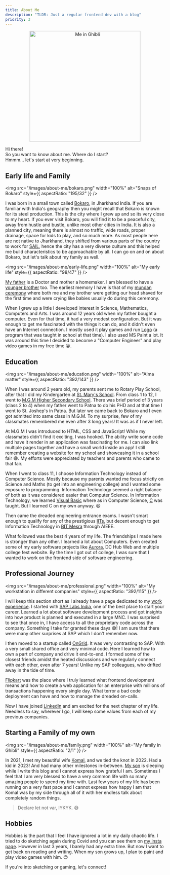 ```yaml
---
title: About Me
description: "TLDR: Just a regular frontend dev with a blog"
priority: 3
---
```


<p align="center">
    <img src="/images/about-me/profile-pic.jpg" 
        width="350" height="350"
        alt="Me in Ghibli"
    />
</p>

Hi there!<br/>
So you want to know about me. Where do I start?<br/>
Hmmm... let's start at very beginning.

## Early life and Family

<img
    src="/images/about-me/bokaro.png"
    width="100%" 
    alt="Snaps of Bokaro"
    style={{ aspectRatio: "195/32" }}
/>

I was born in a small town called [Bokaro](https://en.wikipedia.org/wiki/Bokaro_Steel_City), in Jharkhand India.
If you are familiar with India's geography then you might recall that Bokaro is known for its steel production. 
This is the city where I grew up and so its very close to my heart. If you ever visit Bokaro, you will find it to be a 
peaceful city, away from hustle and bustle, unlike most other cities in India. It is also a planned city, meaning there 
is almost no traffic, wide roads, proper drainage, space for kids to play, and so much more. As most 
people here are not native to Jharkhand, they shifted from various parts of the country to work for 
[SAIL](https://en.wikipedia.org/wiki/Steel_Authority_of_India_Limited), hence the city has a very 
diverse culture and this helped me build characteristics to be approachable by all. I can go on and on about Bokaro,
but let's talk about my family as well.

<img
    src="/images/about-me/early-life.png"
    width="100%"
    alt="My early life"
    style={{ aspectRatio: "98/47" }}
/>

[My father](https://www.facebook.com/jugalkishore.prasad) is a Doctor and mother a homemaker. I am blessed to have a 
[younger brother](https://www.linkedin.com/in/anandanimesh/) too. The earliest memory I have is that of my 
[mundan ceremony](https://en.wikipedia.org/wiki/Chudakarana) where both me and my brother were getting our head 
shaved for the first time and were crying like babies usually do during this ceremony.

When I grew up a little I developed interest in Science, Mathematics, Computers and Arts. I was around 12 years old
when my father bought a computer. Even for that time, it had a very modest configuration. But it was enough to
get me fascinated with the things it can do, and it didn't even have an Internet connection.
I mostly used it play games and run [Logo](https://en.wikipedia.org/wiki/Logo_(programming_language)) (a program that 
was taught in school at that time). I also used MS Paint a lot. It was around this time I decided to become 
a "Computer Engineer" and play video games in my free time 😛.

## Education

<img
    src="/images/about-me/education.png"
    width="100%"
    alt="Alma matter"
    style={{ aspectRatio: "392/143" }}
/>

When I was around 2 years old, my parents sent me to Rotary Play School, after that I did my Kindergarten at
[St. Mary's School](https://www.smnsbokaro.in/). From class 1 to 12, I went to [M.G.M Higher Secondary School](https://mgmhssbokaro.in/). 
There was brief period of 3 years (class 2 to 4) when my father went to Patna to do his PHD and at that time I went 
to St. Joshep's in Patna. But later we came back to Bokaro and I even got admitted into same class in M.G.M. To my surprise, 
few of my classmates remembered me even after 3 long years! It was as if I never left.

At M.G.M I was introduced to HTML, CSS and JavaScript! While my classmates didn't find it exciting, I was hooked.
The ability write some code and have it render in an application was fascinating for me. I can also link multiple pages
together and have a small world inside an app! I still remember creating a website for my school and showcasing it
in a school fair 😅. My efforts were appreciated by teachers and parents who came to that fair.

When I went to class 11, I choose Information Technology instead of Computer Science. Mostly because my parents wanted
me focus strictly on Science and Maths (to get into an engineering college) and I wanted some exposure to programming.
Information Technology seemed a right balance of both as it was considered easier that Computer Science. In Information Technology, 
we learned [Visual Basic](https://en.wikipedia.org/wiki/Visual_Basic_(classic)) where as in Computer Science, 
[C](https://en.wikipedia.org/wiki/C_(programming_language)) was taught. But I learned C on my own anyway. 😆

Then came the dreaded engineering entrance exams. I wasn't smart enough to qualify for any of the prestigious 
[IITs](https://en.wikipedia.org/wiki/Indian_Institutes_of_Technology), but decent enough to get Information Technology 
in [BIT Mesra](https://www.bitmesra.ac.in/) through AIEEE.

What followed was the best 4 years of my life. The friendships I made here is stronger than any other. I learned a lot
about Computers. Even created some of my early software projects like [Aurora](/projects/aurora/), DC Hub Web and multiple 
college fest website. By the time I got out of college, I was sure that I wanted to work on the frontend side of 
software engineering.

## Professional Journey

<img
    src="/images/about-me/professional.png"
    width="100%"
    alt="My workstation in different companies"
    style={{ aspectRatio: "392/115" }}
/>

I will keep this section short as I already have a page dedicated to my [work experience](/work-ex/). I started with 
[SAP Labs India](https://www.sap.com/india/about/labs-india.html), one of the best place to start your career. 
Learned a lot about software development process and got insights into how product is planned and executed in a large MNC. 
I was surprised to see that once in, I have access to all the proprietary code across the company. 
Something I take for granted these days 😅! I am sure that there were many other surprises at SAP which I don't remember now. 

I then moved to a startup called [OnGrid](https://ongrid.in/). It was very contrasting to SAP. With a very small shared office 
and very minimal code. Here I learned how to own a part of company and drive it end-to-end. I formed some of the closest friends
amidst the heated discussions and we regularly connect with each other, even after 7 years! Unlike my SAP colleagues, 
who drifted away in the tide of time.

[Flipkart](https://www.flipkart.com) was the place where I truly learned what frontend development means and how to create a web 
application for an enterprise with millions of transactions happening every single day. What terror a bad code deployment can have 
and how to manage the dreaded on-calls.

Now I have joined [LinkedIn](https://www.linkedin.com) and am excited for the next chapter of my life. Needless to say, 
wherever I go, I will keep some values from each of my previous companies.

## Starting a Family of my own

<img
    src="/images/about-me/family.png"
    width="100%"
    alt="My family in Ghibli"
    style={{ aspectRatio: "2/1" }}
/>

In 2021, I met my beautiful wife [Komal](https://www.facebook.com/komal.shrivastava1), and we tied the knot in 2022. 
Had a kid in 2023! And had many other milestones in-between. [My son](https://www.instagram.com/be.cool_like.me/) is 
sleeping while I write this blog and I cannot express how grateful I am. Sometimes I feel that I am very blessed 
to have a very common life with so many amazing people to spend my time with. Last few years of my life has been running 
on a very fast pace and I cannot express how happy I am that Komal was by my side through all of it with her endless 
talk about completely random things.

> Declare let not var, IYKYK. 😅

## Hobbies

Hobbies is the part that I feel I have ignored a lot in my daily chaotic life. I tried to do sketching again during
Covid and you can see them on [my insta page](https://www.instagram.com/canvascube/). However in last 3 years, I barely had 
any extra time. But now I want to get back on reading and writing. When my son grows up, I plan to paint and play video 
games with him. 😊

If you're into sketching or gaming, let's connect!
